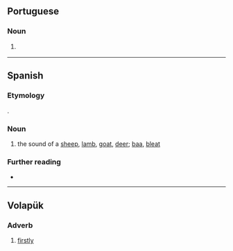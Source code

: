 ==Portuguese==

===Noun===
{{pt-noun|m|s}}

# {{l|en|baa}} {{gloss|bleating of sheep}}

----

==Spanish==

===Etymology===
{{suffix|es|balar|ido|alt1=Balar}}.

===Noun===
{{es-noun|m}}

# the sound of a [[sheep]], [[lamb]], [[goat]], [[deer]]; [[baa]], [[bleat]]

===Further reading===
* {{R:DRAE}}

{{C|es|Animal sounds}}

----

==Volapük==

===Adverb===
{{head|vo|adverb}}

# [[firstly]]